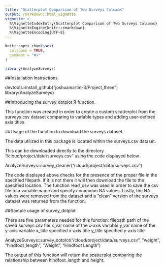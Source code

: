 ```yaml
---
title: "Scatterplot Comparison of Two Surveys Columns"
output: rmarkdown::html_vignette
vignette: >
  %\VignetteIndexEntry{Scatterplot Comparison of Two Surveys Columns}
  %\VignetteEngine{knitr::rmarkdown}
  %\VignetteEncoding{UTF-8}
---
```


```r
knitr::opts_chunk$set(
  collapse = TRUE,
  comment = "#>"
)
```

```r
library(AnalyzeSurveys)
```


##Installation Instructions

devtools::install_github("joshuamartin-3/Project_three")
library(AnalyzeSurveys)

##Introducing the survey_dotplot R function.

This function was created in order to create a custom scatterplot from the surveys.csv dataset comparing to variable types and adding user-defined axis titles. 

##Usage of the function to download the surveys dataset.

The data utilized in this package is located within the surveys.csv dataset.

This can be downloaded directly to the directory "/cloud/project/data/surveys.csv" using the code displayed below.

AnalyzeSurveys::survey_cleaner("/cloud/project/data/surveys.csv")

The code displayed above checks for the presence of the proper file in the specified filepath. If it is not there it will then download the file to the specified location. The function read_csv was used in order to save the csv file to a variable name and specify commmon NA values. Lastly, the NA values were removed from the dataset and a "clean" version of the surveys dataset was returned from the function.

##Sample usage of survey_dotplot

There are five parameters needed for this function:
filepath path of the saved surveys.csv file
x_var name of the x-axis variable
y_var name of the y-axis variable
x_title specified x-axis title
y_title specified y-axis title

AnalyzeSurveys::survey_dotplot("/cloud/project/data/surveys.csv", "weight", "hindfoot_length", "Weight", "Hindfoot Length")

The output of this function will return the scatterplot comparing the relationship between hindfoot_length and height.

